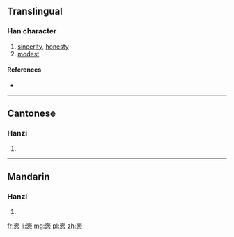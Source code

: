 {{also|愨|慤}}
==Translingual==

===Han character===
{{Han char|rn=61|rad=心|as=07|sn=10|four=|canj=土月竹心 (GBHP)}}

# [[sincerity]], [[honesty]]
# [[modest]]

====References====
* {{Han ref|kx=0388.341|hdz=42299.120|uh=60AB|ud=24747}}

----

==Cantonese==

===Hanzi===
{{yue-hanzi|jyut=[[kok3]]|y=kok3|tra=愨}}

# {{defn|lang=yue|sort=心07}}

----

==Mandarin==

===Hanzi===
{{cmn-hanzi|tra=[[愨]]|pin=[[què]] ([[que4]])|wg=ch'üeh<sup>4</sup>}}

# {{defn|lang=cmn|sort=心07}}

[[fr:悫]]
[[li:悫]]
[[mg:悫]]
[[pl:悫]]
[[zh:悫]]